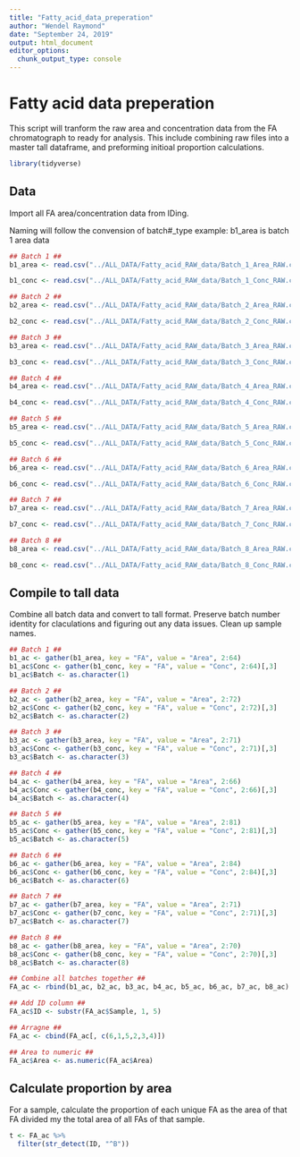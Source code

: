 ```yaml
---
title: "Fatty_acid_data_preperation"
author: "Wendel Raymond"
date: "September 24, 2019"
output: html_document
editor_options: 
  chunk_output_type: console
---
```


# Fatty acid data preperation
This script will tranform the raw area and concentration data from the FA chromatograph to ready for analysis. This include combining raw files into a master tall dataframe, and preforming initioal proportion calculations.

```r
library(tidyverse)
```

## Data
Import all FA area/concentration data from IDing.

Naming will follow the convension of
batch#_type
example: b1_area is batch 1 area data

```r
## Batch 1 ##
b1_area <- read.csv("../ALL_DATA/Fatty_acid_RAW_data/Batch_1_Area_RAW.csv", stringsAsFactors = FALSE, header = TRUE)

b1_conc <- read.csv("../ALL_DATA/Fatty_acid_RAW_data/Batch_1_Conc_RAW.csv", stringsAsFactors = FALSE, header = TRUE)

## Batch 2 ##
b2_area <- read.csv("../ALL_DATA/Fatty_acid_RAW_data/Batch_2_Area_RAW.csv", stringsAsFactors = FALSE, header = TRUE)

b2_conc <- read.csv("../ALL_DATA/Fatty_acid_RAW_data/Batch_2_Conc_RAW.csv", stringsAsFactors = FALSE, header = TRUE)

## Batch 3 ##
b3_area <- read.csv("../ALL_DATA/Fatty_acid_RAW_data/Batch_3_Area_RAW.csv", stringsAsFactors = FALSE, header = TRUE)

b3_conc <- read.csv("../ALL_DATA/Fatty_acid_RAW_data/Batch_3_Conc_RAW.csv", stringsAsFactors = FALSE, header = TRUE)

## Batch 4 ##
b4_area <- read.csv("../ALL_DATA/Fatty_acid_RAW_data/Batch_4_Area_RAW.csv", stringsAsFactors = FALSE, header = TRUE)

b4_conc <- read.csv("../ALL_DATA/Fatty_acid_RAW_data/Batch_4_Conc_RAW.csv", stringsAsFactors = FALSE, header = TRUE)

## Batch 5 ##
b5_area <- read.csv("../ALL_DATA/Fatty_acid_RAW_data/Batch_5_Area_RAW.csv", stringsAsFactors = FALSE, header = TRUE)

b5_conc <- read.csv("../ALL_DATA/Fatty_acid_RAW_data/Batch_5_Conc_RAW.csv", stringsAsFactors = FALSE, header = TRUE)

## Batch 6 ##
b6_area <- read.csv("../ALL_DATA/Fatty_acid_RAW_data/Batch_6_Area_RAW.csv", stringsAsFactors = FALSE, header = TRUE)

b6_conc <- read.csv("../ALL_DATA/Fatty_acid_RAW_data/Batch_6_Conc_RAW.csv", stringsAsFactors = FALSE, header = TRUE)

## Batch 7 ##
b7_area <- read.csv("../ALL_DATA/Fatty_acid_RAW_data/Batch_7_Area_RAW.csv", stringsAsFactors = FALSE, header = TRUE)

b7_conc <- read.csv("../ALL_DATA/Fatty_acid_RAW_data/Batch_7_Conc_RAW.csv", stringsAsFactors = FALSE, header = TRUE)

## Batch 8 ##
b8_area <- read.csv("../ALL_DATA/Fatty_acid_RAW_data/Batch_8_Area_RAW.csv", stringsAsFactors = FALSE, header = TRUE)

b8_conc <- read.csv("../ALL_DATA/Fatty_acid_RAW_data/Batch_8_Conc_RAW.csv", stringsAsFactors = FALSE, header = TRUE)
```

## Compile to tall data
Combine all batch data and convert to tall format. Preserve batch number identity for claculations and figuring out any data issues. Clean up sample names.
```r
## Batch 1 ##
b1_ac <- gather(b1_area, key = "FA", value = "Area", 2:64)
b1_ac$Conc <- gather(b1_conc, key = "FA", value = "Conc", 2:64)[,3]
b1_ac$Batch <- as.character(1)

## Batch 2 ##
b2_ac <- gather(b2_area, key = "FA", value = "Area", 2:72)
b2_ac$Conc <- gather(b2_conc, key = "FA", value = "Conc", 2:72)[,3]
b2_ac$Batch <- as.character(2)

## Batch 3 ##
b3_ac <- gather(b3_area, key = "FA", value = "Area", 2:71)
b3_ac$Conc <- gather(b3_conc, key = "FA", value = "Conc", 2:71)[,3]
b3_ac$Batch <- as.character(3)

## Batch 4 ##
b4_ac <- gather(b4_area, key = "FA", value = "Area", 2:66)
b4_ac$Conc <- gather(b4_conc, key = "FA", value = "Conc", 2:66)[,3]
b4_ac$Batch <- as.character(4)

## Batch 5 ##
b5_ac <- gather(b5_area, key = "FA", value = "Area", 2:81)
b5_ac$Conc <- gather(b5_conc, key = "FA", value = "Conc", 2:81)[,3]
b5_ac$Batch <- as.character(5)

## Batch 6 ##
b6_ac <- gather(b6_area, key = "FA", value = "Area", 2:84)
b6_ac$Conc <- gather(b6_conc, key = "FA", value = "Conc", 2:84)[,3]
b6_ac$Batch <- as.character(6)

## Batch 7 ##
b7_ac <- gather(b7_area, key = "FA", value = "Area", 2:71)
b7_ac$Conc <- gather(b7_conc, key = "FA", value = "Conc", 2:71)[,3]
b7_ac$Batch <- as.character(7)

## Batch 8 ##
b8_ac <- gather(b8_area, key = "FA", value = "Area", 2:70)
b8_ac$Conc <- gather(b8_conc, key = "FA", value = "Conc", 2:70)[,3]
b8_ac$Batch <- as.character(8)

## Combine all batches together ##
FA_ac <- rbind(b1_ac, b2_ac, b3_ac, b4_ac, b5_ac, b6_ac, b7_ac, b8_ac)

## Add ID column ##
FA_ac$ID <- substr(FA_ac$Sample, 1, 5)

## Arragne ##
FA_ac <- cbind(FA_ac[, c(6,1,5,2,3,4)])

## Area to numeric ##
FA_ac$Area <- as.numeric(FA_ac$Area)
```

## Calculate proportion by area
For a sample, calculate the proportion of each unique FA as the area of that FA divided my the total area of all FAs of that sample.

```r
t <- FA_ac %>% 
  filter(str_detect(ID, "^B"))
```

